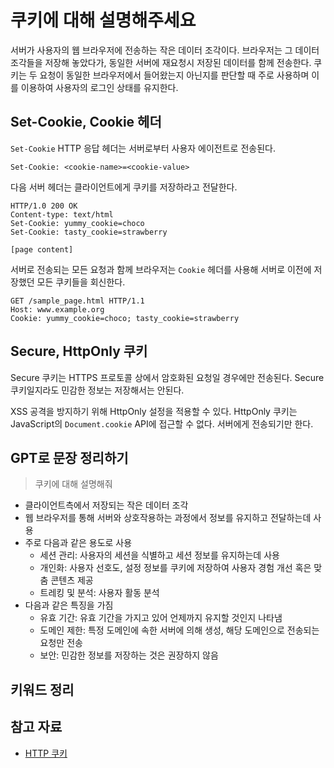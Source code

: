 # 쿠키에 대해 설명해주세요

서버가 사용자의 웹 브라우저에 전송하는 작은 데이터 조각이다.
브라우저는 그 데이터 조각들을 저장해 놓았다가, 동일한 서버에 재요청시 저장된 데이터를 함께 전송한다.
쿠키는 두 요청이 동일한 브라우저에서 들어왔는지 아닌지를 판단할 때 주로 사용하며 이를 이용하여 사용자의 로그인 상태를 유지한다.

## Set-Cookie, Cookie 헤더

`Set-Cookie` HTTP 응답 헤더는 서버로부터 사용자 에이전트로 전송된다.

```
Set-Cookie: <cookie-name>=<cookie-value>
```

다음 서버 헤더는 클라이언트에게 쿠키를 저장하라고 전달한다.

```
HTTP/1.0 200 OK
Content-type: text/html
Set-Cookie: yummy_cookie=choco
Set-Cookie: tasty_cookie=strawberry

[page content]
```

서버로 전송되는 모든 요청과 함께 브라우저는 `Cookie` 헤더를 사용해 서버로 이전에 저장했던 모든 쿠키들을 회신한다.

```
GET /sample_page.html HTTP/1.1
Host: www.example.org
Cookie: yummy_cookie=choco; tasty_cookie=strawberry
```

## Secure, HttpOnly 쿠키

Secure 쿠키는 HTTPS 프로토콜 상에서 암호화된 요청일 경우에만 전송된다.
Secure 쿠키일지라도 민감한 정보는 저장해서는 안된다.

XSS 공격을 방지하기 위해 HttpOnly 설정을 적용할 수 있다.
HttpOnly 쿠키는 JavaScript의 `Document.cookie` API에 접근할 수 없다.
서버에게 전송되기만 한다.

## GPT로 문장 정리하기

> 쿠키에 대해 설명해줘

- 클라이언트측에서 저장되는 작은 데이터 조각
- 웹 브라우저를 통해 서버와 상호작용하는 과정에서 정보를 유지하고 전달하는데 사용
- 주로 다음과 같은 용도로 사용
  - 세션 관리: 사용자의 세션을 식별하고 세션 정보를 유지하는데 사용
  - 개인화: 사용자 선호도, 설정 정보를 쿠키에 저장하여 사용자 경험 개선 혹은 맞춤 콘텐츠 제공
  - 트레킹 및 분석: 사용자 활동 분석
- 다음과 같은 특징을 가짐
  - 유효 기간: 유효 기간을 가지고 있어 언제까지 유지할 것인지 나타냄
  - 도메인 제한: 특정 도메인에 속한 서버에 의해 생성, 해당 도메인으로 전송되는 요청만 전송
  - 보안: 민감한 정보를 저장하는 것은 권장하지 않음

## 키워드 정리

## 참고 자료

- [HTTP 쿠키](https://developer.mozilla.org/ko/docs/Web/HTTP/Cookies)
